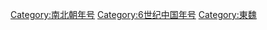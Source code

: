{{Catnav|頁面分類|历史|年号|中国年号|南北朝年号}}
{{Catnav|頁面分類|...|魏晉南北朝|南北朝|東魏}}
{{Catnav|頁面分類|...|魏晉南北朝|南北朝|南北朝年号}}

[[Category:南北朝年号|Category:南北朝年号]]
[[Category:6世纪中国年号|Category:6世纪中国年号]]
[[Category:東魏|Category:東魏]]